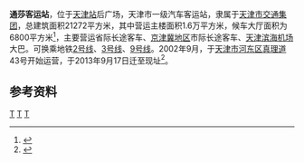 '''通莎客运站'''，位于[[天津站|天津站]]后广场，天津市一级汽车客运站，隶属于[[天津市交通集团|天津市交通集团]]，总建筑面积21272平方米，其中营运主楼面积1.6万平方米，候车大厅面积为6800平方米<ref>{{cite web |title=津城最大长途客运站2013年启用 多种交通方式"零换乘" |url=http://www.huaxia.com/jtzq/tjxw/2012/12/3145831.html |website=华夏经纬网 |accessdate=2012-12-27}}</ref>，主要营运省际长途客车、[[京津冀|京津冀地区]]市际长途客车、[[天津滨海机场|天津滨海机场]]大巴。可换乘地铁[[天津地铁2号线|2号线]]、[[天津地铁3号线|3号线]]、[[天津地铁9号线|9号线]]。2002年9月，于[[天津市|天津市]][[河东区_(天津市)|河东区]][[真理道|真理道]]43号开始运营，于2013年9月17日迁至现址<ref>{{cite web |author1=《天津日报》 |author2=苏晓梅 |author3=胡萌伟 |title=天津通莎客运站投入运营 详解多种交通方式换乘指南 |url=http://district.ce.cn/newarea/roll/201309/18/t20130918_1524612.shtml |website=中国经济网 |accessdate=2013-09-28}}</ref>。

== 参考资料 ==
{{reflist}}
[[Category:天津汽车客运站|T]]
[[Category:河东区_(天津市)|T]]
[[Category:天津交通|T]]